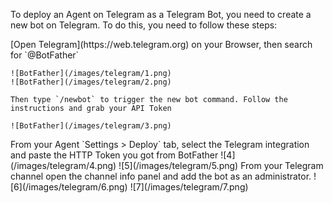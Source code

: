 To deploy an Agent on Telegram as a Telegram Bot, you need to create a new bot on Telegram. To do this, you need to follow these steps:

<Steps>
  <Step title="Create a Telegram Bot">
    [Open Telegram](https://web.telegram.org) on your Browser, then search for
    `@BotFather`

    ![BotFather](/images/telegram/1.png)
    ![BotFather](/images/telegram/2.png)

    Then type `/newbot` to trigger the new bot command. Follow the instructions and grab your API Token

    ![BotFather](/images/telegram/3.png)

  </Step>
  <Step title="Link an Agent to your Telegram Bot">
    From your Agent `Settings > Deploy` tab, select the Telegram integration and paste the HTTP Token you got from BotFather
    ![4](/images/telegram/4.png)
    ![5](/images/telegram/5.png)
  </Step>
  <Step title="Optionally add yout Telegram Bot to a Telegram channel">
    From your Telegram channel open the channel info panel and add the bot as an administrator.
    ![6](/images/telegram/6.png)
    ![7](/images/telegram/7.png)
  </Step>
</Steps>
